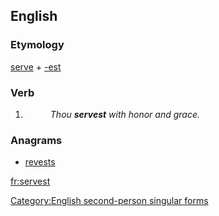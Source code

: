 ==English==

===Etymology===
[[serve]] + [[-est]]

===Verb===
{{en-verb form}}

# {{context|archaic|lang=en}} {{form of|Second-person singular simple present form|serve|lang=en}}
#: ''Thou '''servest''' with honor and grace.''

===Anagrams===
* [[revests#English|revests]]

[[Category:English second-person singular forms]]

[[fr:servest]]